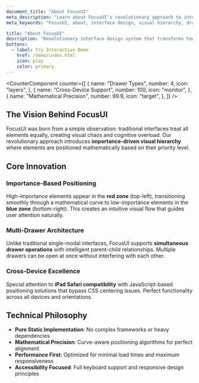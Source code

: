 ```yaml
---
document_title: "About FocusUI"
meta_description: "Learn about FocusUI's revolutionary approach to interface design with importance-driven visual hierarchy."
meta_keywords: "FocusUI, about, interface design, visual hierarchy, drawer system, UI framework"

title: "About FocusUI"
description: "Revolutionary interface design system that transforms how users interact with digital interfaces through importance-driven visual hierarchy and mathematical precision."
buttons:
  - label: Try Interactive Demo
    href: /demo/index.html
    icon: play
    color: primary
---
```


<CounterComponent
  counter={[
    {
      name: "Drawer Types",
      number: 4,
      icon: "layers",
    },
    {
      name: "Cross-Device Support",
      number: 100,
      icon: "monitor",
    },
    {
      name: "Mathematical Precision",
      number: 99.9,
      icon: "target",
    },
  ]}
/>

## The Vision Behind FocusUI

FocusUI was born from a simple observation: traditional interfaces treat all elements equally, creating visual chaos and cognitive overload. Our revolutionary approach introduces **importance-driven visual hierarchy** where elements are positioned mathematically based on their priority level.

## Core Innovation

### Importance-Based Positioning
High-importance elements appear in the **red zone** (top-left), transitioning smoothly through a mathematical curve to low-importance elements in the **blue zone** (bottom-right). This creates an intuitive visual flow that guides user attention naturally.

### Multi-Drawer Architecture
Unlike traditional single-modal interfaces, FocusUI supports **simultaneous drawer operations** with intelligent parent-child relationships. Multiple drawers can be open at once without interfering with each other.

### Cross-Device Excellence
Special attention to **iPad Safari compatibility** with JavaScript-based positioning solutions that bypass CSS centering issues. Perfect functionality across all devices and orientations.

## Technical Philosophy

- **Pure Static Implementation**: No complex frameworks or heavy dependencies
- **Mathematical Precision**: Curve-aware positioning algorithms for perfect alignment
- **Performance First**: Optimized for minimal load times and maximum responsiveness
- **Accessibility Focused**: Full keyboard support and responsive design principles
